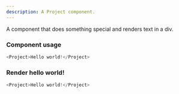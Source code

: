 ```yaml
---
description: A Project component.
---
```



A component that does something special and renders text in a div.

### Component usage
```js
<Project>Hello world!</Project>
```

### Render hello world!

```js live
<Project>Hello world!</Project>
```
